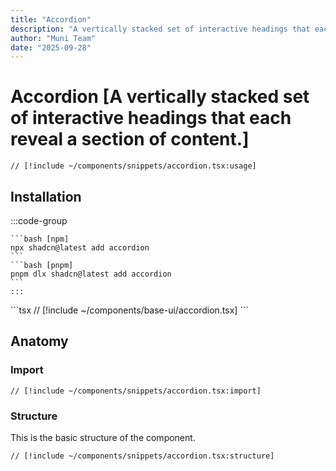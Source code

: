 ```yaml
---
title: "Accordion"
description: "A vertically stacked set of interactive headings that each reveal a section of content."
author: "Muni Team"
date: "2025-09-28"
---
```



# Accordion [A vertically stacked set of interactive headings that each reveal a section of content.]

<CodePreviewBlock>
<AccordionComponent />

```tsx
// [!include ~/components/snippets/accordion.tsx:usage]
```

</CodePreviewBlock>

## Installation

<Tabs>
  <TabsItem value="cli" label="CLI">
    :::code-group 

    ```bash [npm] 
    npx shadcn@latest add accordion 
    ``` 
    ```bash [pnpm] 
    pnpm dlx shadcn@latest add accordion 
    ``` 
    :::
  </TabsItem>
  <TabsItem value="manual" label="MANUAL">
    ```tsx 
    // [!include ~/components/base-ui/accordion.tsx] 
    ```
  </TabsItem>
</Tabs>

## Anatomy

### Import

```tsx
// [!include ~/components/snippets/accordion.tsx:import]
```

### Structure

This is the basic structure of the component.

```tsx
// [!include ~/components/snippets/accordion.tsx:structure]
```